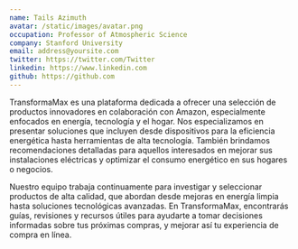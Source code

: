 ```yaml
---
name: Tails Azimuth
avatar: /static/images/avatar.png
occupation: Professor of Atmospheric Science
company: Stanford University
email: address@yoursite.com
twitter: https://twitter.com/Twitter
linkedin: https://www.linkedin.com
github: https://github.com
---
```


TransformaMax es una plataforma dedicada a ofrecer una selección de productos innovadores en colaboración con Amazon, especialmente enfocados en energía, tecnología y el hogar. Nos especializamos en presentar soluciones que incluyen desde dispositivos para la eficiencia energética hasta herramientas de alta tecnología. También brindamos recomendaciones detalladas para aquellos interesados en mejorar sus instalaciones eléctricas y optimizar el consumo energético en sus hogares o negocios.

Nuestro equipo trabaja continuamente para investigar y seleccionar productos de alta calidad, que abordan desde mejoras en energía limpia hasta soluciones tecnológicas avanzadas. En TransformaMax, encontrarás guías, revisiones y recursos útiles para ayudarte a tomar decisiones informadas sobre tus próximas compras, y mejorar así tu experiencia de compra en línea.